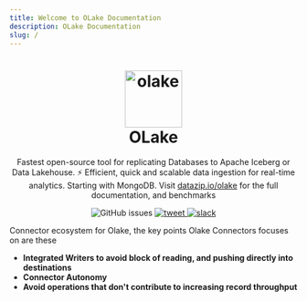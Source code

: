 ```yaml
---
title: Welcome to OLake Documentation
description: OLake Documentation
slug: /
---
```



<h1 align="center">
    <a href="https://datazip.io/olake" target="_blank">
        <img alt="olake" src="img/logo/olake.png" width="100" height="100"/>
    </a>
    <br/>OLake
</h1>

<p align="center">Fastest open-source tool for replicating Databases to Apache Iceberg or Data Lakehouse. ⚡ Efficient, quick and scalable data ingestion for real-time analytics. Starting with MongoDB. Visit <a href="https://datazip.io/olake" target="_blank">datazip.io/olake</a> for the full documentation, and benchmarks</p>

<p align="center">
    <img alt="GitHub issues" src="https://img.shields.io/github/issues/datazip-inc/olake" /> 
    <a href="https://twitter.com/intent/tweet?text=Use%20the%20fastest%20open-source%20tool,%20OLake,%20for%20replicating%20Databases%20to%20S3%20and%20Apache%20Iceberg%20or%20Data%20Lakehouse.%20It%E2%80%99s%20Efficient,%20quick%20and%20scalable%20data%20ingestion%20for%20real-time%20analytics.%20Check%20at%20https://datazip.io/%20%23opensource%20%23olake%20via%20%40datazipio" />
        <img alt="tweet" src="https://img.shields.io/twitter/url/http/shields.io.svg?style=social"/>
    <a href="https://join.slack.com/t/getolake/shared_invite/zt-2utw44do6-g4XuKKeqBghBMy2~LcJ4ag">
        <img alt="slack" src="https://img.shields.io/badge/Join%20Our%20Community-Slack-blue"/> 
    </a> 
</p>
  



Connector ecosystem for Olake, the key points Olake Connectors focuses on are these
- **Integrated Writers to avoid block of reading, and pushing directly into destinations**
- **Connector Autonomy**
- **Avoid operations that don't contribute to increasing record throughput**
